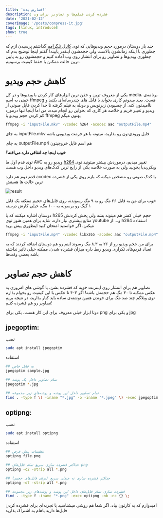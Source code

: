 ```yaml
---
title: 'فشارش بده!'
description: فشرده کردن فیلم‌ها و تصاویر برای وب
date: '2021-02-12'
coverImage: '/posts/compress-it.jpg'
tags: [linux, introduce]
show: true
---
```


چند بار دوستان درمورد حجم ویدیوهایی که توی [کانال تلگرامم](https://t.me/roxaleh) گذاشتم پرسیدن ازم که چطوری با اینکه زمانشون بالاست ولی حجمشون اینقدر پایینه! گفتم اینجا توضیح بدم که چطوری ویدیوها و تصاویر رو برای انتشار روی وب آماده کنیم و حجمشون رو به پایین ترین حالت ممکنن با حفظ کیفیت برسونیم.

# کاهش حجم ویدیو

یکی از معروف ترین و خفن ترین ابزارهای کار کردن با ویدیوها و در کل media، برنامه‌ی خفنی به اسم ffmpeg هست. بعید میدونم کاری بخواید با فایل های چندرسانه‌ای بکنید و ناامیدتون کنه. از چسبودن زیرنویس و دوبله به فیلم گرفته تا جدا کردن فایل صوتی از ویدیو و تغییر فریم و خلاصه هر کاری که بخواین رو انجام میده، من اما اینجا تنها درمورد کم کردن حجم ویدیو با ffmpeg بهتون میگم

```bash
ffmpeg -i "inputFile.mkv" -vcodec h264 -acodec aac "outputFile.mp4"
```

به جای inputFile.mkv فایل ورودی‌تون رو بذارید، میتونه با هر فرمت ویدیویی باشه

به جای outputFile.mp4 هم اسم فایل خروجیتون

**خوب اینجا چه اتفاقی داره می‌افته؟**

توی قدم اول ما AVC ویدیو رو به [h264](https://fa.wikipedia.org/wiki/H.264/MPEG-4_AVC) تغییر میدیم، درموردش بیشتر میتونید توی ویکی‌پدیا بخونید ولی به صورت خلاصه یکی از رایج ترین کدک‌های ویدیو داخل وب هست

قدم دوم هم داره acodec یا کدک صوتی رو مشخص میکنه که بازم روی یکی از فشرده ترین حالت ها هستش

![result](/posts/compress-it/01.jpg)

خوب برای من یه فایل ۲۶ مگ رو به ۹ مگ رسونده، روی فایل‌های حجیم ممکنه یک فایل ۱ گیگ رو برسونه به ۱۰۰ مگ، خیلی کارش درسته

دوستان اشاره میکنند که با h265 حجم خیلی کمتر هم میتونه بشه ولی پخش کردنش منابع بیشتری نیاز داره، شاید برای همین هنوز توی youtube و... از h264 استفاده میکنن. اگر خواستید امتحان کنید اینطوری پیش برید

```bash
ffmpeg -i "inputFile.mp4" -vcodec libx265 -acodec aac "outputFile.mp4"
```

برای من حجم ویدیو رو از ۲۶ به ۸.۳ مگ رسوند
اینم رو هم دوستان اضافه کردند که به تعداد فریم‌های تکراری ویدیو ربط داره میزان فشرده شدن، ممکنه خیلی تاثیر نداشته باشه بعضی وقت‌ها

# کاهش حجم تصاویر

تصاویر هم برای انتشار روی اینترنت خوبه که فشرده بشن، با گوشی های امروزی یه عکس ممکنه تا ۳۰ مگ هم حجمش باشه! اگر ۳-۴ تا عکس با این کیفیت رو بخوام بذارم توی وبلاگم چند صد مگ برای خوندن همین نوشته‌ی ساده باید کنار بذارید، در نتیجه بریم تصاویر رو هم فشرده کنیم!

دوتا ابزار خیلی معروف برای این کار هست، یکی برای png و یکی برای jpg

## jpegoptim:

نصب

```bash
sudo apt install jpegoptim
```

استفاده

```bash
## یه فایل خاص
jpegoptim sample.jpg

## تمام تصاویر داخل یک پوشه
jpegoptim *.jpg

## تمام تصاویر داخل این پوشه و پوشه‌های زیر مجموعه
find . -type f \( -iname "*.jpg" -o -iname "*.jpeg" \) -exec jpegoptim -f --strip-all {} \;
```

## optipng:

نصب

```bash
sudo apt install optipng
```

استفاده

```bash
## تنظیمات پیش فرض
optipng file.png

## حداکثر فشرده سازی سریع تمام فایل‌های png
optipng -o2 -strip all *.png

## حداکثر فشرده سازی نه چندان سریع (برای فایل‌های حجیم)
optipng -o7 -strip all *.png

## فشرده سازی تمام فایل‌های داخل این پوشه و پوشه‌های زیر مجموعه
find . -type f -iname "*.png" -exec optipng -nb -nc {} \;

```

امیدوارم که به کارتون بیاد، اگر شما هم روشی میشناسید یا تجربه‌ای برای فشرده کردن فایل‌ها دارید باهام به اشتراک بذارید

